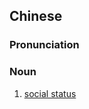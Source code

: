 {{also|社会地位}}
==Chinese==
{{zh-forms|s=社会地位|type=22}}

===Pronunciation===
{{zh-pron
|m=shèhuì dìwèi
|c=se5 wui6-2 dei6 wai6
|cat=n
}}

===Noun===
{{zh-noun}}

# [[social status]]
